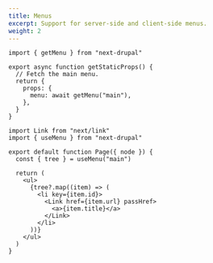 ```yaml
---
title: Menus
excerpt: Support for server-side and client-side menus.
weight: 2
---
```


```tsx title=Server side
import { getMenu } from "next-drupal"

export async function getStaticProps() {
  // Fetch the main menu.
  return {
    props: {
      menu: await getMenu("main"),
    },
  }
}
```

```tsx title=Client side
import Link from "next/link"
import { useMenu } from "next-drupal"

export default function Page({ node }) {
  const { tree } = useMenu("main")

  return (
    <ul>
      {tree?.map((item) => (
        <li key={item.id}>
          <Link href={item.url} passHref>
            <a>{item.title}</a>
          </Link>
        </li>
      ))}
    </ul>
  )
}
```

